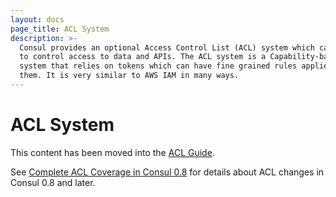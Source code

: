 ```yaml
---
layout: docs
page_title: ACL System
description: >-
  Consul provides an optional Access Control List (ACL) system which can be used
  to control access to data and APIs. The ACL system is a Capability-based
  system that relies on tokens which can have fine grained rules applied to
  them. It is very similar to AWS IAM in many ways.
---
```


# ACL System

This content has been moved into the [ACL Guide](https://learn.hashicorp.com/tutorials/consul/access-control-setup-production).

<a name="version_8_acls"></a>

See [Complete ACL Coverage in Consul 0.8](/docs/acl/acl-legacy) for details
about ACL changes in Consul 0.8 and later.
